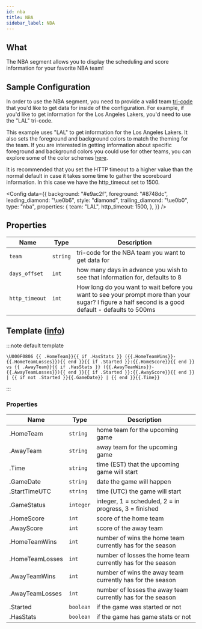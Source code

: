 ```yaml
---
id: nba
title: NBA
sidebar_label: NBA
---
```


## What

The NBA segment allows you to display the scheduling and score information for your
favorite NBA team!

## Sample Configuration

In order to use the NBA segment, you need to provide a valid team
[tri-code](https://liaison.reuters.com/tools/sports-team-codes) that you'd
like to get data for inside of the configuration. For example, if you'd like
to get information for the Los Angeles Lakers, you'd need to use the "LAL"
tri-code.

This example uses "LAL" to get information for the Los Angeles Lakers. It also
sets the foreground and background colors to match the theming for the team.
If you are interested in getting information about specific foreground and
background colors you could use for other teams, you can explore some of
the color schemes [here](https://teamcolorcodes.com/nba-team-color-codes/).

It is recommended that you set the HTTP timeout to a higher value than the
normal default in case it takes some time to gather the scoreboard information.
In this case we have the http_timeout set to 1500.


<Config
  data={{
    background: "#e9ac2f",
    foreground: "#8748dc",
    leading_diamond: "\ue0b6",
    style: "diamond",
    trailing_diamond: "\ue0b0",
    type: "nba",
    properties: {
      team: "LAL",
      http_timeout: 1500,
    },
  }}
/>

## Properties

| Name           | Type     | Description                                                                                                                                        |
| -------------- | -------- | -------------------------------------------------------------------------------------------------------------------------------------------------- |
| `team`         | `string` | tri-code for the NBA team you want to get data for                                                                                                 |
| `days_offset`  | `int`    | how many days in advance you wish to see that information for, defaults to 8                                                                       |
| `http_timeout` | `int`    | How long do you want to wait before you want to see your prompt more than your sugar? I figure a half second is a good default - defaults to 500ms |

## Template ([info][templates])

:::note default template

```template
\U000F0806 {{ .HomeTeam}}{{ if .HasStats }} ({{.HomeTeamWins}}-{{.HomeTeamLosses}}){{ end }}{{ if .Started }}:{{.HomeScore}}{{ end }} vs {{ .AwayTeam}}{{ if .HasStats }} ({{.AwayTeamWins}}-{{.AwayTeamLosses}}){{ end }}{{ if .Started }}:{{.AwayScore}}{{ end }} | {{ if not .Started }}{{.GameDate}} | {{ end }}{{.Time}}
```

:::

### Properties

| Name            | Type      | Description                                                 |
| --------------- | --------- | ----------------------------------------------------------- |
| .HomeTeam       | `string`  | home team for the upcoming game                             |
| .AwayTeam       | `string`  | away team for the upcoming game                             |
| .Time           | `string`  | time (EST) that the upcoming game will start                |
| .GameDate       | `string`  | date the game will happen                                   |
| .StartTimeUTC   | `string`  | time (UTC) the game will start                              |
| .GameStatus     | `integer` | integer, 1 = scheduled, 2 = in progress, 3 = finished       |
| .HomeScore      | `int`     | score of the home team                                      |
| .AwayScore      | `int`     | score of the away team                                      |
| .HomeTeamWins   | `int`     | number of wins the home team currently has for the season   |
| .HomeTeamLosses | `int`     | number of losses the home team currently has for the season |
| .AwayTeamWins   | `int`     | number of wins the away team currently has for the season   |
| .AwayTeamLosses | `int`     | number of losses the away team currently has for the season |
| .Started        | `boolean` | if the game was started or not                              |
| .HasStats       | `boolean` | if the game has game stats or not                           |

[templates]: /docs/configuration/templates
[nf-search]: https://www.nerdfonts.com/cheat-sheet
